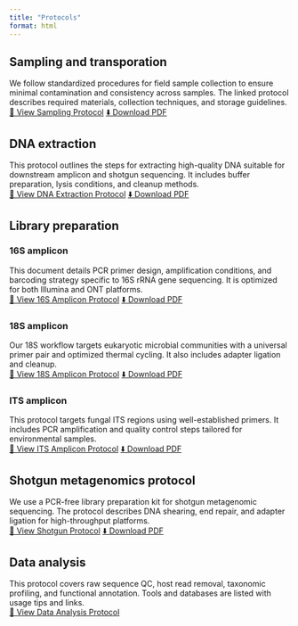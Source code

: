 ```yaml
---
title: "Protocols"
format: html
---
```


## Sampling and transporation

We follow standardized procedures for field sample collection to ensure minimal contamination and consistency across samples. The linked protocol describes required materials, collection techniques, and storage guidelines.\
[📄 View Sampling Protocol](protocols/sampling.html){target="_blank"} [⬇️ Download PDF](protocols/sampling.pdf){.btn .btn-outline-primary target="_blank"}

## DNA extraction

This protocol outlines the steps for extracting high-quality DNA suitable for downstream amplicon and shotgun sequencing. It includes buffer preparation, lysis conditions, and cleanup methods.\
[📄 View DNA Extraction Protocol](protocols/dna_extraction.html){target="_blank"} [⬇️ Download PDF](protocols/dna_extraction.pdf){.btn .btn-outline-primary target="_blank"}

## Library preparation

### 16S amplicon

This document details PCR primer design, amplification conditions, and barcoding strategy specific to 16S rRNA gene sequencing. It is optimized for both Illumina and ONT platforms.\
[📄 View 16S Amplicon Protocol](protocols/16S_protocol.html){target="_blank"} [⬇️ Download PDF](protocols/16S_protocol.pdf){.btn .btn-outline-primary target="_blank"}

### 18S amplicon

Our 18S workflow targets eukaryotic microbial communities with a universal primer pair and optimized thermal cycling. It also includes adapter ligation and cleanup.\
[📄 View 18S Amplicon Protocol](protocols/18S_protocol.html){target="_blank"} [⬇️ Download PDF](protocols/18S_protocol.pdf){.btn .btn-outline-primary target="_blank"}

### ITS amplicon

This protocol targets fungal ITS regions using well-established primers. It includes PCR amplification and quality control steps tailored for environmental samples.\
[📄 View ITS Amplicon Protocol](protocols/ITS_amplicon.html){target="_blank"} [⬇️ Download PDF](protocols/ITS_amplicon.pdf){.btn .btn-outline-primary target="_blank"}

## Shotgun metagenomics protocol

We use a PCR-free library preparation kit for shotgun metagenomic sequencing. The protocol describes DNA shearing, end repair, and adapter ligation for high-throughput platforms.\
[📄 View Shotgun Protocol](protocols/shotgun_protocol.html){target="_blank"} [⬇️ Download PDF](protocols/shotgun_protocol.pdf){.btn .btn-outline-primary target="_blank"}

## Data analysis

This protocol covers raw sequence QC, host read removal, taxonomic profiling, and functional annotation. Tools and databases are listed with usage tips and links.\
[📄 View Data Analysis Protocol](protocols/data_analysis.html){target="_blank"}
